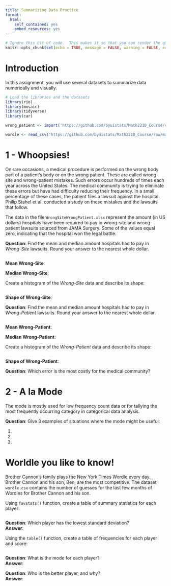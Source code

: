 ```yaml
---
title: Summarizing Data Practice
format:
  html:
    self_contained: yes
    embed_resources: yes
---
```

```r
# Ignore this bit of code.  This makes it so that you can render the qmd file even when there are errors in your code.
knitr::opts_chunk$set(echo = TRUE, message = FALSE, warning = FALSE, error = TRUE)
```


# Introduction

In this assignment, you will use several datasets to summarize data numerically and visually.

```r
# Load the libraries and the datasets
library(rio)
library(mosaic)
library(tidyverse)
library(car)

wrong_patient <- import('https://github.com/byuistats/Math221D_Course/raw/main/Data/WrongSiteWrongPatient.xlsx') %>% tibble()

wordle <- read_csv("https://github.com/byuistats/Math221D_Course/raw/main/Data/Wordle.csv")

```


# 1 - Whoopsies!

On rare occasions, a medical procedure is performed on the wrong body part of a patient’s body or on the wrong patient. These are called wrong-site and wrong-patient mistakes. Such errors occur hundreds of times each year across the United States. The medical community is trying to eliminate these errors but have had difficulty reducing their frequency. In a small percentage of these cases, the patient files a lawsuit against the hospital. Philip Stahel et al. conducted a study on these mistakes and the lawsuits that follow.

The data in the file `WrongSiteWrongPatient.xlsx` represent the amount (in US dollars) hospitals have been required to pay in wrong-site and wrong-patient lawsuits sourced from JAMA Surgery. Some of the values equal zero, indicating that the hospital won the legal battle. 


__Question__:  Find the mean and median amount hospitals had to pay in *Wrong-Site* lawsuits. Round your answer to the nearest whole dollar.

```r

```

__Mean Wrong-Site__:  

__Median Wrong-Site__:  

Create a histogram of the *Wrong-Site* data and describe its shape:

```r


```

__Shape of Wrong-Site__:  


__Question__:  Find the mean and median amount hospitals had to pay in *Wrong-Patient* lawsuits. Round your answer to the nearest whole dollar.

```r

```

__Mean Wrong-Patient__:  

__Median Wrong-Patient__:  

Create a histogram of the *Wrong-Patient* data and describe its shape:

```r


```


__Shape of Wrong-Patient__:  


__Question__:  Which error is the most costly for the medical community?


# 2 - A la Mode

The mode is mostly used for low frequency count data or for tallying the most frequently occurring category in categorical data analysis.  

__Question__:  Give 3 examples of situations where the mode might be useful:

1. 
2. 
3. 


# Worldle you like to know!

Brother Cannon's family plays the New York Times Wordle every day.  Brother Cannon and his son, Ben, are the most competitive.  The dataset `wordle.csv` contains the number of guesses for the last few months of Wordles for Brother Cannon and his son.  


Using `favstats()` function, create a table of summary statistics for each player:

```r

```


__Question__:  Which player has the lowest standard deviation?  
__Answer__:  

Using the `table()` function, create a table of frequencies for each player and score:

```r

```


__Question__: What is the mode for each player?  
__Answer__:  


__Question__:  Who is the better player, and why?  
__Answer__:

